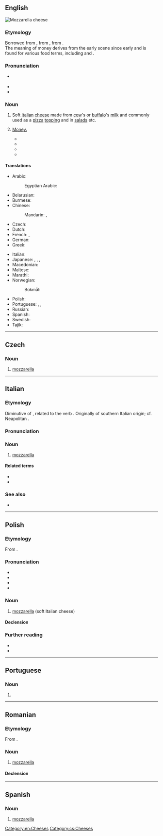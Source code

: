 {{also|Mozzarella}}
==English==
[[Image:Mozzarella di bufala3.jpg|thumb|right|Mozzarella cheese]]
{{wikipedia}}

===Etymology===
Borrowed from {{bor|en|it|mozzarella}}, from {{m|it|mozzare||to cut off}}, from {{der|en|la|mutilare}}.<br/>The meaning of money derives from the early {{w|Bay Area}} {{w|hip-hop}} scene since early and is found for various food terms, including {{m|en|cheddar}} and {{m|en|cheese}}.

===Pronunciation===
* {{a|UK}} {{IPA|en|/mɒt.sə.ˈɹɛl.ə/}}
* {{audio|en|LL-Q1860 (eng)-Vealhurl-mozzarella.wav|Audio (RP)}}
* {{rhymes|en|ɛlə|s=4}}

===Noun===
{{en-noun|~|s|mozzarelle}}

# Soft [[Italian]] [[cheese]] made from [[cow]]'s or [[buffalo]]'s [[milk]] and commonly used as a [[pizza]] [[topping]] and in [[salad]]s etc.
# {{lb|en|uncountable|slang|AAVE}}{{c|en|Money}} [[money|Money.]]
#: {{syn|en|Thesaurus:money}}
#* {{quote-song|en|author=KirbLaGoop|title=I Can’t Feel My Face|date=2017-11-16|album=Trapped in Da 100|passage=Ooh, yeah, stack that '''mozzarella''', check a big bag / Smack it for an hour, off a thirty, let a bitch bad}}
#* {{quote-song|en|date=2018-11-25|composer={{w|Lil Uzi Vert}}, {{w|Smokepurpp}}, {{w|Lil Pump}}|lyricist={{w|Lil Uzi Vert}}|url=https://hypebeast.com/2018/9/desto-dubb-bank-teller-03-greedo-lil-pump-lil-uzi-vert-smokepurpp-stream|title=Bank Teller|passage=Me no rat, I get hella cheddar, I get '''mozzarella''' / Take two hundred thousand out the bank ’cause I fucked the teller}}
#* {{quote-song|en|date=2018-11-25|composer={{w|Lil Uzi Vert}}, {{w|Smokepurpp}}, {{w|Lil Pump}}|lyricist={{w|Smokepurpp}}|url=https://hypebeast.com/2018/9/desto-dubb-bank-teller-03-greedo-lil-pump-lil-uzi-vert-smokepurpp-stream|title=Bank Teller|passage=Tell a bank teller / This Louis my sweater / Came through with a Baretta / Stack my cheese, that '''mozzarella'''}}
#* {{quote-song|en|composer=K$upreme & ChaseTheMoney|lyricist=ChaseTheMoney|title=Diamond Tester|url=https://www.datpiff.com/player/m7f60fe0?tid=3|date=2019-09-13|album=Caught Fire|passage=I need the cheese, '''mozzarella''' / Rainin outside, I got a Louis umbrella / She ate up my dick like Nutella / I used to be four-fourin at the bank}}

====Translations====
{{trans-top|soft Italian cheese}}
* Arabic: {{t|ar|مُوزَارِيلَا|f|tr=muzarelā}}
*: Egyptian Arabic: {{t|arz|موتزاريلا|f|tr=mutzarela|sc=Arab}}
* Belarusian: {{t|be|мацарэ́ла|f}}
* Burmese: {{t|my|မိုးဇက်}}
* Chinese:
*: Mandarin: {{t+|cmn|馬蘇里拉|sc=Hani}}, {{t+|cmn|马苏里拉|tr=mǎsūlǐlā|sc=Hani}}
* Czech: {{t+|cs|mozzarella|f}}
* Dutch: {{t+|nl|mozzarella|m}}
* French: {{t+|fr|mozzarelle|f}}, {{t+|fr|mozzarella|f}}
* German: {{t+|de|Mozzarella|m}}
* Greek: {{t|el|μοτσαρέλα|f}}
{{trans-mid}}
* Italian: {{t+|it|mozzarella|f}}
* Japanese: {{t|ja|モッツァレラ|tr=mottsarera|sc=Jpan}}, {{t|ja|モツァレラ|tr=motsarera|sc=Jpan}}, {{t|ja|モザレラ|tr=mozarera|sc=Jpan}}, {{t|ja|モッツァレッラ|tr=mottsarerra|sc=Jpan}}
* Macedonian: {{t+|mk|моцарела|f-d}}
* Maltese: {{t|mt|mozzarella|f}}
* Marathi: {{t|mr|मोजारेला}}
* Norwegian:
*: Bokmål: {{t|nb|mozzarella|m}}
* Polish: {{t+|pl|mozzarella|f}}
* Portuguese: {{t+|pt|muçarela|f}}, {{t+|pt|mozarela|f}}, {{t+|pt|mussarela|f}}
* Russian: {{t+|ru|моцаре́лла|f|tr=mocarɛ́lla}}
* Spanish: {{t|es|mozzarella|f}}
* Swedish: {{t+|sv|mozzarella|c}}
* Tajik: {{t|tg|моззарелла}}
{{trans-bottom}}

[[Category:en:Cheeses]]

----

==Czech==

===Noun===
{{cs-noun|g=f}}

# [[#English|mozzarella]] {{gloss|soft Italian cheese}}

[[Category:cs:Cheeses]]

----

==Italian==
{{wikipedia|lang=it}}

===Etymology===
Diminutive of {{m|it|mozza||a type of cheese}}, related to the verb {{m|it|mozzare}}. Originally of southern Italian origin; cf. Neapolitan {{m|nap|muzzarella}}.

===Pronunciation===
{{it-pr|mottsarèlla}}

===Noun===
{{it-noun|f}}

# [[#English|mozzarella]] {{gloss|soft Italian cheese}}

====Related terms====
* {{l|it|mozzarella di bufala}}
* {{l|it|mozzarella in carrozza}}

===See also===
* {{l|it|burrata}}

{{C|it|Cheeses}}

----

==Polish==
{{wp|lang=pl}}

===Etymology===
From {{bor|pl|it|mozzarella}}.

===Pronunciation===
* {{pl-IPA|mocarella}}
* {{audio|pl|LL-Q809 (pol)-Poemat-mozzarella.wav|Audio}}
* {{hyph|pl|mo|zza|rel|la}}
* {{rhymes|pl|ɛlla}}

===Noun===
{{pl-noun|f}}

# [[#English|mozzarella]] (soft Italian cheese)

====Declension====
{{pl-decl-noun-f}}

===Further reading===
* {{R:pl:WSJP}}
* {{R:PWN}}

{{c|pl|Cheeses}}

----

==Portuguese==

===Noun===
{{pt-noun|f}}

# {{alternative form of|pt|mussarela}}

----

==Romanian==

===Etymology===
From {{bor|ro|it|mozzarella}}.

===Noun===
{{ro-noun|f|-}}

# [[#English|mozzarella]] {{gloss|soft Italian cheese}}

====Declension====
{{ro-noun-f|n=sg}}
----

==Spanish==

===Noun===
{{es-noun|f}}

# [[#English|mozzarella]] {{gloss|soft Italian cheese}}